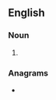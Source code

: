 ==English==

===Noun===
{{head|en|noun form}}

# {{plural of|en|minikin}}

===Anagrams===
* {{anagrams|en|a=iiikmnns|Minisink}}